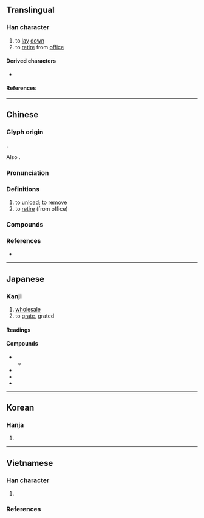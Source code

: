 {{also|缷}}
{{character info}}
==Translingual==

===Han character===
{{Han char|rn=26|rad=卩|as=6|asmj+=7|sn=8|snmj+=9|four=87120|canj=OMSL|ids=⿰𦈢卩}}  <!-- Note: For traditional Chinese stroke order, https://www.moedict.tw/卸 - For Korean stroke order, https://hanja.dict.naver.com/hanja?q=卸 - For Japanese stroke order - https://jisho.org/search/卸%20%23kanji -->

# to [[lay]] [[down]]
# to [[retire]] from [[office]]

====Derived characters====
* {{l|mul|[[啣]], [[𪩆]], [[御]], [[𨓴]], [[𦖐]], [[𧌋]], [[𨨶]]}}

====References====
{{Han ref|kx=0159.240|dkj=02861|dj=0365.060|hdz=10314.030|uh=5378}}

----

==Chinese==
{{zh-forms|alt=缷,寫}}

===Glyph origin===
{{Han etym}}
{{Han compound|午|止|卩|t1=pestle|t2=foot; walk|t3=kneeling person|ls=ic}}.

Also {{Han compound|午|止|卩|c1=p|c2=s|c3=s|t2=foot; walk|t3=kneeling person|ls=psc|nocap=y}}.

===Pronunciation===
{{zh-pron
|m=xiè
|c=se3
|h=pfs=sia
|md=
|mn=sià
|w=
|mc=y
|oc=y
|cat=
}}

===Definitions===
{{zh-hanzi}}

# to [[unload]]; to [[remove]]
# to [[retire]] (from office)

===Compounds===
{{zh-der|卸擔子|倒戈卸甲|卸甲|卸妝|卸責|傾卸機|丟盔卸甲|卸貨|卸肩|卸頂|卸包袱|卸磨殺驢|卸頭|卸任|交卸|卸臉|卸除|大卸八塊|傾卸卡車|卸下|拆卸|拋戈卸甲|推卸|脫卸|霸王卸甲|解衣卸甲|裝卸|卸甲店|卸甲坪}}

===References===
* {{thcwd|3620}}

{{zh-cat|Intermediate}}

----

==Japanese==

===Kanji===
{{ja-kanji|grade=c|rs=卩06}}

# [[wholesale]]
# to [[grate]], grated

====Readings====
{{ja-readings
|goon=しゃ
|kanon=しゃ
|kun=おろし-, おろ-す
}}

====Compounds====
{{der-top|Compounds}}
* {{ja-r|卸%売|おろし%うり|gloss=[[wholesale]]}}
** {{ja-r|卸%売%り|おろし%う%り|pos=''Alternative form of the above.''}}
* {{ja-r|卸%し%金|おろ%し%がね|gloss=[[grater]]}}
* {{ja-r|大%名%卸%し|だい%みょう%-おろ%し|gloss=[[fillet]]ing a [[fish]] into [[three]]}}
* {{ja-r|棚%卸%し|たな%おろ%し|gloss=[[inventory]] count}}
{{der-bottom}}

----

==Korean==

===Hanja===
{{ko-hanja|hangeul=사|rv=sa|mr=sa}}

# {{rfdef|ko|sort=卩06}}

----

==Vietnamese==

===Han character===
{{vi-readings|rs=卩06
|hanviet=tá-tvctdhv;tchvtd
|phienthiet=
|nom=tá-gdhn, xả-gdhn
}}

# {{nom form of|xả|[[discharge]], [[remove]]}}

===References===
<references/>